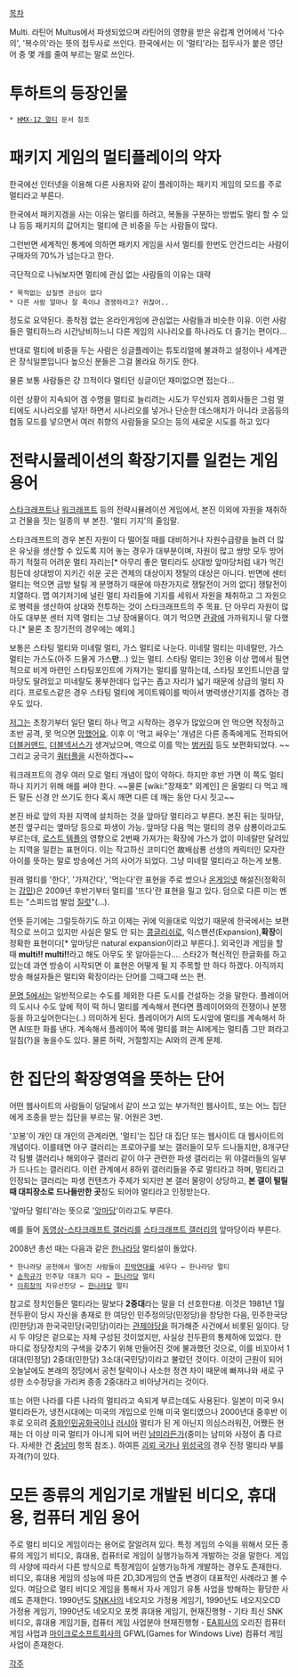 [[목차]]

Multi. 라틴어 Multus에서 파생되었으며 라틴어의 영향을 받은 유럽계 언어에서 '다수의', '복수의'라는 뜻의 접두사로 쓰인다. 한국에서는 이 '멀티'라는 접두사가 붙은 영단어 중 몇 개를 줄여 부르는 말로 쓰인다.

= 투하트의 등장인물 =
 * [[HMX-12 멀티]] 문서 참조

= 패키지 게임의 멀티플레이의 약자 =
한국에선 인터넷을 이용해 다른 사용자와 같이 플레이하는 패키지 게임의 모드를 주로 멀티라고 부른다.

한국에서 패키지겜을 사는 이유는 멀티를 하려고, 복돌을 구분하는 방법도 멀티 할 수 있냐 등등 패키지의 값어치는 멀티에 큰 비중을 두는 사람들이 많다. 

그런반면 세계적인 통계에 의하면 패키지 게임을 사서 멀티를 한번도 안건드리는 사람이 구매자의 70%가 넘는다고 한다.

극단적으로 나눠보자면 멀티에 관심 없는 사람들의 이유는 대략

 * 목적없는 삽질엔 관심이 없다
 * 다른 사람 얼마나 잘 죽이냐 경쟁하라고? 귀찮어..
정도로 요약된다. 종착점 없는 온라인게임에 관심없는 사람들과 비슷한 이유. 이런 사람들은 멀티하느라 시간낭비하느니 다른 게임의 시나리오를 하나라도 더 즐기는 편이다...

반대로 멀티에 비중을 두는 사람은 싱글플레이는 튜토리얼에 불과하고 설정이나 세계관은 장식일뿐입니다 높으신 분들은 그걸 몰라요 하기도 한다.

물론 보통 사람들은 걍 끄적이다 멀티던 싱글이던 재미없으면 접는다...

이런 상황이 지속되어 겜 수명을 멀티로 늘리려는 시도가 무산되자 겜회사들은 그럼 멀티에도 시나리오를 넣자! 하면서 시나리오를 넣거나 단순한 데스매치가 아니라 코옵등의 협동 모드를 넣으면서 여러 취향의 사람들을 모으는 등의 새로운 시도를 하고 있다

= 전략시뮬레이션의 확장기지를 일컫는 게임용어 =
[[스타크래프트]]나 [[워크래프트]] 등의 전략시뮬레이션 게임에서, 본진 이외에 자원을 채취하고 건물을 짓는 일종의 부 본진. '멀티 기지'의 줄임말. 

스타크래프트의 경우 본진 자원이 다 떨어질 때를 대비하거나 자원수급량을 늘려 더 많은 유닛을 생산할 수 있도록 지어 놓는 경우가 대부분이며, 자원이 많고 쌍방 모두 방어하기 적절히 어려운 멀티 자리는[* 아무리 좋은 멀티라도 상대방 앞마당처럼 내가 먹긴 힘든데 상대방이 지키긴 쉬운 곳은 견제의 대상이지 쟁탈의 대상은 아니다. 반면에 센터 멀티는 먹으면 금방 털릴 게 분명하기 때문에 마찬가지로 쟁탈전이 거의 없다] 쟁탈전이 치열하다. 맵 여기저기에 널린 멀티 자리들에 기지를 세워서 자원을 채취하고 그 자원으로 병력을 생산하여 상대와 전투하는 것이 스타크래프트의 주 목표. 단 아무리 자원이 많아도 대부분 센터 지역 멀티는 그냥 장애물이다. 여기 먹으면 [[관광]]에 가까워지니 말 다했다.[* 물론 초 장기전의 경우에는 예외.]

보통은 스타팅 멀티와 미네랄 멀티, 가스 멀티로 나눈다. 미네랄 멀티는 미네랄만, 가스 멀티는 가스도(아주 드물게 가스'''만'''...) 있는 멀티. 스타팅 멀티는 3인용 이상 맵에서 필연적으로 비게 마련인 스타팅포인트에 가져가는 멀티를 말하는데, 스타팅 포인트니만큼 앞마당도 딸려있고 미네랄도 풍부한데다 입구는 좁고 자리가 넓기 때문에 상급의 멀티 자리다. 프로토스같은 경우 스타팅 멀티에 게이트웨이를 박아서 병력생산기지를 겸하는 경우도 있다.

[[저그]]는 초창기부터 일단 멀티 하나 먹고 시작하는 경우가 많았으며 안 먹으면 작정하고 초반 공격, 못 먹으면 [[망했어요]]. 이후 이 '먹고 싸우는' 개념은 다른 종족에게도 전파되어 [[더블커맨드]], [[더블넥서스]]가 생겨났으며, 역으로 이를 막는 [[벙커링]] 등도 보편화되었다. ~~그리고 궁극기 [[쿼터플]]을 시전하겠다~~

워크래프트의 경우 여러 모로 멀티 개념이 많이 약하다. 하지만 후반 가면 이 쪽도 멀티 하나 지키기 위해 애를 써야 한다. ~~물론 [wiki:"장재호" 외계인] 은 올멀티 다 먹고 깨든 말든 신경 안 쓰기도 한다 혹시 깨면 다른 데 깨는 동안 다시 짓고~~

본진 바로 앞의 자원 지역에 설치하는 것을 앞마당 멀티라고 부른다. 본진 뒤는 뒷마당, 본진 옆구리는 옆마당 등으로 파생이 가능. 앞마당 다음 먹는 멀티의 경우 삼룡이라고도 부르는데, [[로스트 템플]]의 영향으로 2번째 가져가는 확장에 가스가 없이 미네랄만 달려있는 지역을 일컫는 표현이다. 이는 작고하신 코미디언 故배삼룡 선생의 캐릭터인 모자란 아이를 뜻하는 말로 방송에선 거의 사어가 되었다. 그냥 미네랄 멀티라고 하는게 보통.

원래 멀티를 '한다', '가져간다', '먹는다'란 표현을 주로 썼으나 [[온게임넷]] 해설진(정확히는 [[강민]])은 2009년 후반기부터 멀티를 '뜨다'란 표현을 밀고 있다. 덤으로 다른 미는 멘트는 "스피드업 발업 [[질럿]]"(…).

언뜻 듣기에는 그럴듯하기도 하고 이제는 귀에 익을대로 익었기 때문에 한국에서는 보편적으로 쓰이고 있지만 사실은 말도 안 되는 [[콩글리쉬]]로, 익스팬션(Expansion),'''확장'''이 정확한 표현이다[* 앞마당은 natural expansion이라고 부른다.].  외국인과 게임을 할 때 '''multi!! multi!!'''라고 해도 아무도 못 알아듣는다….  스타2가 혁신적인 한글화를 하고있는데 과연 방송이 시작되면 이 표현은 어떻게 될 지 주목할 만 하다 하겠다. 아직까지 방송 해설자들은 멀티와 확장이라는 단어를 그때그때 쓰는 편.

[[문명 5]]에서는 일반적으로는 수도를 제외한 다른 도시를 건설하는 것을 말한다. 플레이어의 도시나 수도 앞에 적이 떡 하니 멀티를 계속해서 편다면 플레이어와의 전쟁이나 분쟁 등을 하고싶어한다는(..) 의미하게 된다. 플레이어가 AI의 도시앞에 멀티를 계속해서 하면 AI또한 화를 낸다. 계속해서 플레이어 쪽에 멀티를 펴는 AI에게는 멀티좀 그만 펴라고 일침(?)을 놓을수도 있다. 물론 허락, 거절할지는 AI와의 관계 문제. 

= 한 집단의 확장영역을 뜻하는 단어 =
어떤 웹사이트의 사람들이 덩달에서 같이 쓰고 있는 부가적인 웹사이트, 또는 어느 집단에게 조종을 받는 집단을 부르는 말. 어원은 3번.

'꼬봉'이 개인 대 개인의 관계라면, '멀티'는 집단 대 집단 또는 웹사이트 대 웹사이트의 개념이다. 이를테면 야구 갤러리는 프로야구를 보는 갤러들이 모두 드나들지만, 8개구단 각 팀별 갤러리나 해외야구 갤러리 같이 야구 관련한 파생 갤러리는 위 야갤러들의 일부가 드나드는 갤러리다. 이런 관계에서 8하위 갤러리들을 주로 멀티라고 하며, 멀티라고 인정되는 갤러리는 파생 컨텐츠가 주제가 되지만 본 갤러 물량이 상당하고, '''본 갤이 털릴때 대피장소로 드나들만한 곳'''정도 되어야 멀티라고 인정받는다.

'앞마당 멀티'라는 뜻으로 '[[앞마당]]'이라고도 부른다.

예를 들어 [[동영상-스타크래프트 갤러리]]를 [[스타크래프트 갤러리]]의 앞마당이라 부른다.

2008년 총선 때는 다음과 같은 [[한나라당]] 멀티설이 돌았다.
 * 한나라당 공천에서 떨어진 사람들이 [[친박연대]]를 세우다 ← 한나라당 멀티
 * [[손학규]]가 민주당 대표가 되다 ← [[한나라당]] 멀티
 * [[이회창]]의 자유선진당 ← [[한나라당]] 멀티

참고로 정치인들은 멀티라는 말보다 '''2중대'''라는 말을 더 선호한다[http://www.munhwa.com/news/view.html?no=20001114MW141811109866 #]. 이것은 1981년 1월 전두환이 당시 자신을 총재로 한 여당인 민주정의당(민정당)을 창당한 다음, 민주한국당(민한당)과 한국국민당(국민당)이라는 [[관제야당]]을 허가해준 사건에서 비롯된 일이다. 당시 두 야당은 겉으로는 자체 구성된 것이었지만, 사실상 전두환의 통제하에 있었다. 한 마디로 정당정치의 구색을 갖추기 위해 만들어진 것에 불과했던 것으로, 이를 비꼬아서 1대대(민정당) 2중대(민한당) 3소대(국민당)이라고 불렀던 것이다. 이것이 근원이 되어 오늘날에도 본래의 정당에서 공천 탈락이나 사소한 정견 차이 때문에 빠져나와 새로 구성한 소수정당을 가리켜 종종 2중대라고 비아냥거리는 것이다.

또는 어떤 나라를 다른 나라의 멀티라고 속되게 부르는데도 사용된다. 일본이 미국 9시 멀티라든가, 냉전시대에는 미국의 개입으로 인해 미국 멀티였으나 2000년대 중후반 이후로 오히려 [[중화인민공화국]]이나 [[러시아]] 멀티가 된 게 아닌지 의심스러워진, 어쨌든 현재는 더 이상 미국 멀티가 아니게 되어 버린 [[남미]]라든가(중미는 남미와 사정이 좀 다르다. 자세한 건 [[중남미]] 항목 참조.). 하여튼 [[괴뢰 국가]]나 [[위성국]]의 경우 진정 멀티라 부를 자격(?)이 있다.

= 모든 종류의 게임기로 개발된 비디오, 휴대용, 컴퓨터 게임 용어 =
주로 멀티 비디오 게임이라는 용어로 잘알려져 있다.
특정 게임의 수익을 위해서 모든 종류의 게임기 비디오, 휴대용, 컴퓨터로 게임이 실행가능하게 개발하는 것을 말한다.
게임의 사양에 따라서 다른 방식으로 특정게임이 실행가능하게 개발하는 경우도 존재한다.
비디오, 휴대용 게임의 성능에 따른 2D,3D게임의 연출 변경이 대표적인 사례라고 볼 수 있다.
여담으로 멀티 비디오 게임을 통해서 자사 게임기 유통 사업을 방해하는 황당한 사례도 존재한다. 1990년도 [[SNK]]사의 네오지오 가정용 게임기, 1990년도 네오지오CD 가정용 게임기, 1990년도 네오지오 포켓 휴대용 게임기, 현재진행형 - 기타 최신 SNK 비디오, 휴대용 게임기들, 컴퓨터 게임 사업분야 현재진행형 - [[EA]]회사의 오리진 컴퓨터 게임 사업과 [[마이크로소프트]]회사의 GFWL(Games for Windows Live) 컴퓨터 게임 사업이 존재한다.

[[각주]]
